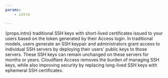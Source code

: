 ```yaml
---
params:
	- intro

---
```



{props.intro} traditional SSH keys with short-lived certificates issued to your users based on the token generated by their Access login. In traditional models, users generate an SSH keypair and administrators grant access to individual SSH servers by deploying their users' public keys to those servers. These SSH keys can remain unchanged on these servers for months or years. Cloudflare Access removes the burden of managing SSH keys, while also improving security by replacing long-lived SSH keys with ephemeral SSH certificates.
